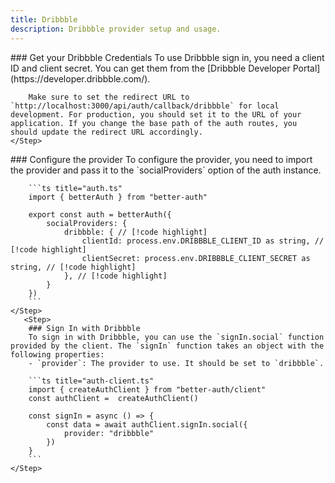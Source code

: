 ```yaml
---
title: Dribbble
description: Dribbble provider setup and usage.
---
```


<Steps>
    <Step> 
        ### Get your Dribbble Credentials
        To use Dribbble sign in, you need a client ID and client secret. You can get them from the [Dribbble Developer Portal](https://developer.dribbble.com/).

        Make sure to set the redirect URL to `http://localhost:3000/api/auth/callback/dribbble` for local development. For production, you should set it to the URL of your application. If you change the base path of the auth routes, you should update the redirect URL accordingly.
    </Step>

  <Step>
        ### Configure the provider
        To configure the provider, you need to import the provider and pass it to the `socialProviders` option of the auth instance.

        ```ts title="auth.ts"  
        import { betterAuth } from "better-auth"
        
        export const auth = betterAuth({
            socialProviders: {
                dribbble: { // [!code highlight]
                    clientId: process.env.DRIBBBLE_CLIENT_ID as string, // [!code highlight]
                    clientSecret: process.env.DRIBBBLE_CLIENT_SECRET as string, // [!code highlight]
                }, // [!code highlight]
            }
        })
        ```
    </Step>
       <Step>
        ### Sign In with Dribbble
        To sign in with Dribbble, you can use the `signIn.social` function provided by the client. The `signIn` function takes an object with the following properties:
        - `provider`: The provider to use. It should be set to `dribbble`.

        ```ts title="auth-client.ts"  
        import { createAuthClient } from "better-auth/client"
        const authClient =  createAuthClient()
        
        const signIn = async () => {
            const data = await authClient.signIn.social({
                provider: "dribbble"
            })
        }
        ```
    </Step>
</Steps>
